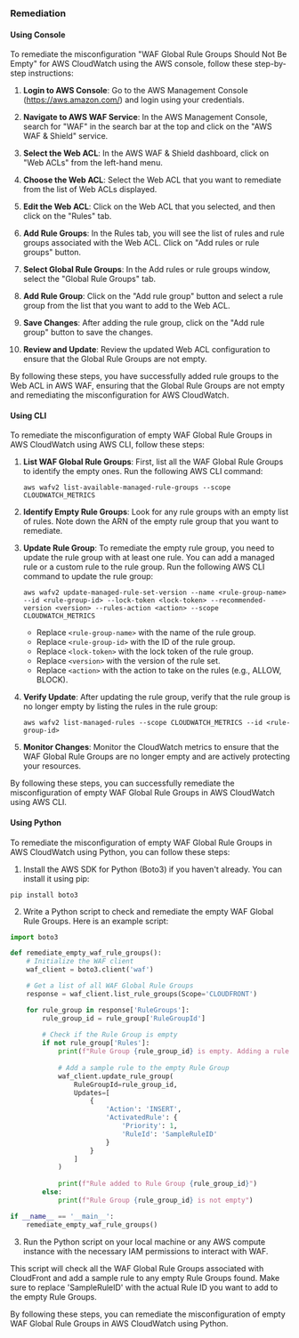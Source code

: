 ### Remediation

#### Using Console

To remediate the misconfiguration "WAF Global Rule Groups Should Not Be Empty" for AWS CloudWatch using the AWS console, follow these step-by-step instructions:

1. **Login to AWS Console**: Go to the AWS Management Console (https://aws.amazon.com/) and login using your credentials.

2. **Navigate to AWS WAF Service**: In the AWS Management Console, search for "WAF" in the search bar at the top and click on the "AWS WAF & Shield" service.

3. **Select the Web ACL**: In the AWS WAF & Shield dashboard, click on "Web ACLs" from the left-hand menu.

4. **Choose the Web ACL**: Select the Web ACL that you want to remediate from the list of Web ACLs displayed.

5. **Edit the Web ACL**: Click on the Web ACL that you selected, and then click on the "Rules" tab.

6. **Add Rule Groups**: In the Rules tab, you will see the list of rules and rule groups associated with the Web ACL. Click on "Add rules or rule groups" button.

7. **Select Global Rule Groups**: In the Add rules or rule groups window, select the "Global Rule Groups" tab.

8. **Add Rule Group**: Click on the "Add rule group" button and select a rule group from the list that you want to add to the Web ACL.

9. **Save Changes**: After adding the rule group, click on the "Add rule group" button to save the changes.

10. **Review and Update**: Review the updated Web ACL configuration to ensure that the Global Rule Groups are not empty.

By following these steps, you have successfully added rule groups to the Web ACL in AWS WAF, ensuring that the Global Rule Groups are not empty and remediating the misconfiguration for AWS CloudWatch.

#### Using CLI

To remediate the misconfiguration of empty WAF Global Rule Groups in AWS CloudWatch using AWS CLI, follow these steps:

1. **List WAF Global Rule Groups**: First, list all the WAF Global Rule Groups to identify the empty ones. Run the following AWS CLI command:
   ```
   aws wafv2 list-available-managed-rule-groups --scope CLOUDWATCH_METRICS
   ```

2. **Identify Empty Rule Groups**: Look for any rule groups with an empty list of rules. Note down the ARN of the empty rule group that you want to remediate.

3. **Update Rule Group**: To remediate the empty rule group, you need to update the rule group with at least one rule. You can add a managed rule or a custom rule to the rule group. Run the following AWS CLI command to update the rule group:
   ```
   aws wafv2 update-managed-rule-set-version --name <rule-group-name> --id <rule-group-id> --lock-token <lock-token> --recommended-version <version> --rules-action <action> --scope CLOUDWATCH_METRICS
   ```

   - Replace `<rule-group-name>` with the name of the rule group.
   - Replace `<rule-group-id>` with the ID of the rule group.
   - Replace `<lock-token>` with the lock token of the rule group.
   - Replace `<version>` with the version of the rule set.
   - Replace `<action>` with the action to take on the rules (e.g., ALLOW, BLOCK).

4. **Verify Update**: After updating the rule group, verify that the rule group is no longer empty by listing the rules in the rule group:
   ```
   aws wafv2 list-managed-rules --scope CLOUDWATCH_METRICS --id <rule-group-id>
   ```

5. **Monitor Changes**: Monitor the CloudWatch metrics to ensure that the WAF Global Rule Groups are no longer empty and are actively protecting your resources.

By following these steps, you can successfully remediate the misconfiguration of empty WAF Global Rule Groups in AWS CloudWatch using AWS CLI.

#### Using Python

To remediate the misconfiguration of empty WAF Global Rule Groups in AWS CloudWatch using Python, you can follow these steps:

1. Install the AWS SDK for Python (Boto3) if you haven't already. You can install it using pip:
```
pip install boto3
```

2. Write a Python script to check and remediate the empty WAF Global Rule Groups. Here is an example script:

```python
import boto3

def remediate_empty_waf_rule_groups():
    # Initialize the WAF client
    waf_client = boto3.client('waf')

    # Get a list of all WAF Global Rule Groups
    response = waf_client.list_rule_groups(Scope='CLOUDFRONT')

    for rule_group in response['RuleGroups']:
        rule_group_id = rule_group['RuleGroupId']
        
        # Check if the Rule Group is empty
        if not rule_group['Rules']:
            print(f"Rule Group {rule_group_id} is empty. Adding a rule to the Rule Group...")
            
            # Add a sample rule to the empty Rule Group
            waf_client.update_rule_group(
                RuleGroupId=rule_group_id,
                Updates=[
                    {
                        'Action': 'INSERT',
                        'ActivatedRule': {
                            'Priority': 1,
                            'RuleId': 'SampleRuleID'
                        }
                    }
                ]
            )
            
            print(f"Rule added to Rule Group {rule_group_id}")
        else:
            print(f"Rule Group {rule_group_id} is not empty")

if __name__ == '__main__':
    remediate_empty_waf_rule_groups()
```

3. Run the Python script on your local machine or any AWS compute instance with the necessary IAM permissions to interact with WAF.

This script will check all the WAF Global Rule Groups associated with CloudFront and add a sample rule to any empty Rule Groups found. Make sure to replace 'SampleRuleID' with the actual Rule ID you want to add to the empty Rule Groups.

By following these steps, you can remediate the misconfiguration of empty WAF Global Rule Groups in AWS CloudWatch using Python.

